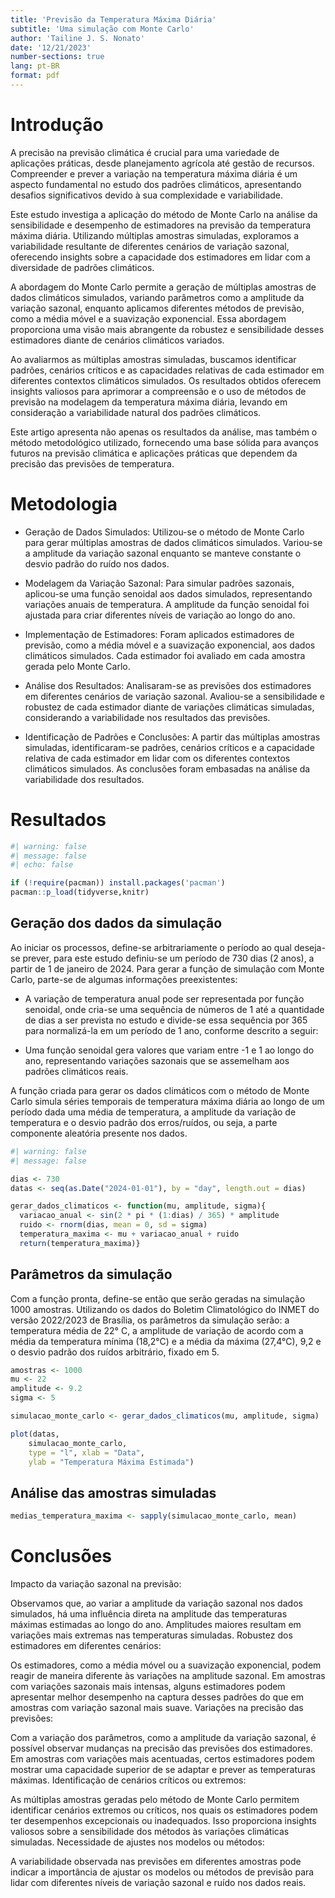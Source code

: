 ```yaml
---
title: 'Previsão da Temperatura Máxima Diária'
subtitle: 'Uma simulação com Monte Carlo'
author: 'Tailine J. S. Nonato'
date: '12/21/2023'
number-sections: true
lang: pt-BR
format: pdf
---
```


# Introdução
A precisão na previsão climática é crucial para uma variedade de aplicações práticas, desde planejamento agrícola até gestão de recursos. Compreender e prever a variação na temperatura máxima diária é um aspecto fundamental no estudo dos padrões climáticos, apresentando desafios significativos devido à sua complexidade e variabilidade.

Este estudo investiga a aplicação do método de Monte Carlo na análise da sensibilidade e desempenho de estimadores na previsão da temperatura máxima diária. Utilizando múltiplas amostras simuladas, exploramos a variabilidade resultante de diferentes cenários de variação sazonal, oferecendo insights sobre a capacidade dos estimadores em lidar com a diversidade de padrões climáticos.

A abordagem do Monte Carlo permite a geração de múltiplas amostras de dados climáticos simulados, variando parâmetros como a amplitude da variação sazonal, enquanto aplicamos diferentes métodos de previsão, como a média móvel e a suavização exponencial. Essa abordagem proporciona uma visão mais abrangente da robustez e sensibilidade desses estimadores diante de cenários climáticos variados.

Ao avaliarmos as múltiplas amostras simuladas, buscamos identificar padrões, cenários críticos e as capacidades relativas de cada estimador em diferentes contextos climáticos simulados. Os resultados obtidos oferecem insights valiosos para aprimorar a compreensão e o uso de métodos de previsão na modelagem da temperatura máxima diária, levando em consideração a variabilidade natural dos padrões climáticos.

Este artigo apresenta não apenas os resultados da análise, mas também o método metodológico utilizado, fornecendo uma base sólida para avanços futuros na previsão climática e aplicações práticas que dependem da precisão das previsões de temperatura.




\newpage
# Metodologia
- Geração de Dados Simulados: Utilizou-se o método de Monte Carlo para gerar múltiplas amostras de dados climáticos simulados. Variou-se a amplitude da variação sazonal enquanto se manteve constante o desvio padrão do ruído nos dados.

- Modelagem da Variação Sazonal: Para simular padrões sazonais, aplicou-se uma função senoidal aos dados simulados, representando variações anuais de temperatura. A amplitude da função senoidal foi ajustada para criar diferentes níveis de variação ao longo do ano.

- Implementação de Estimadores: Foram aplicados estimadores de previsão, como a média móvel e a suavização exponencial, aos dados climáticos simulados. Cada estimador foi avaliado em cada amostra gerada pelo Monte Carlo.

- Análise dos Resultados: Analisaram-se as previsões dos estimadores em diferentes cenários de variação sazonal. Avaliou-se a sensibilidade e robustez de cada estimador diante de variações climáticas simuladas, considerando a variabilidade nos resultados das previsões.

- Identificação de Padrões e Conclusões: A partir das múltiplas amostras simuladas, identificaram-se padrões, cenários críticos e a capacidade relativa de cada estimador em lidar com os diferentes contextos climáticos simulados. As conclusões foram embasadas na análise da variabilidade dos resultados.

\newpage
# Resultados

```r
#| warning: false
#| message: false
#| echo: false

if (!require(pacman)) install.packages('pacman')
pacman::p_load(tidyverse,knitr)
```

## Geração dos dados da simulação

Ao iniciar os processos, define-se arbitrariamente o período ao qual deseja-se prever, para este estudo definiu-se um período de 730 dias (2 anos), a partir de 1 de janeiro de 2024. Para gerar a função de simulação com Monte Carlo, parte-se de algumas informações preexistentes:

- A variação de temperatura anual pode ser representada por função senoidal, onde cria-se uma sequência de números de 1 até a quantidade de dias a ser prevista no estudo e divide-se essa sequência por 365 para normalizá-la em um período de 1 ano, conforme descrito a seguir:

- Uma função senoidal gera valores que variam entre -1 e 1 ao longo do ano, representando variações sazonais que se assemelham aos padrões climáticos reais.

A função criada para gerar os dados climáticos com o método de Monte Carlo simula séries temporais de temperatura máxima diária ao longo de um período dada uma média de temperatura, a amplitude da variação de temperatura e o desvio padrão dos erros/ruídos, ou seja,  a parte componente aleatória presente nos dados.


```r
#| warning: false
#| message: false

dias <- 730
datas <- seq(as.Date("2024-01-01"), by = "day", length.out = dias)

gerar_dados_climaticos <- function(mu, amplitude, sigma){
  variacao_anual <- sin(2 * pi * (1:dias) / 365) * amplitude
  ruido <- rnorm(dias, mean = 0, sd = sigma)
  temperatura_maxima <- mu + variacao_anual + ruido
  return(temperatura_maxima)}
```

## Parâmetros da simulação

Com a função pronta, define-se então que serão geradas na simulação 1000 amostras. Utilizando os dados do Boletim Climatológico do INMET do versão 2022/2023 de Brasília, os parâmetros da simulação serão: a temperatura média de 22° C, a amplitude de variação de acordo com a média da temperatura mínima (18,2°C) e a média da máxima (27,4°C), 9,2 e o desvio padrão dos ruídos arbitrário, fixado em 5.

```r
amostras <- 1000
mu <- 22
amplitude <- 9.2
sigma <- 5

simulacao_monte_carlo <- gerar_dados_climaticos(mu, amplitude, sigma)

plot(datas, 
    simulacao_monte_carlo, 
    type = "l", xlab = "Data", 
    ylab = "Temperatura Máxima Estimada")
```

## Análise das amostras simuladas
```r
medias_temperatura_maxima <- sapply(simulacao_monte_carlo, mean)
```

\newpage
# Conclusões
Impacto da variação sazonal na previsão:

Observamos que, ao variar a amplitude da variação sazonal nos dados simulados, há uma influência direta na amplitude das temperaturas máximas estimadas ao longo do ano. Amplitudes maiores resultam em variações mais extremas nas temperaturas simuladas.
Robustez dos estimadores em diferentes cenários:

Os estimadores, como a média móvel ou a suavização exponencial, podem reagir de maneira diferente às variações na amplitude sazonal. Em amostras com variações sazonais mais intensas, alguns estimadores podem apresentar melhor desempenho na captura desses padrões do que em amostras com variação sazonal mais suave.
Variações na precisão das previsões:

Com a variação dos parâmetros, como a amplitude da variação sazonal, é possível observar mudanças na precisão das previsões dos estimadores. Em amostras com variações mais acentuadas, certos estimadores podem mostrar uma capacidade superior de se adaptar e prever as temperaturas máximas.
Identificação de cenários críticos ou extremos:

As múltiplas amostras geradas pelo método de Monte Carlo permitem identificar cenários extremos ou críticos, nos quais os estimadores podem ter desempenhos excepcionais ou inadequados. Isso proporciona insights valiosos sobre a sensibilidade dos métodos às variações climáticas simuladas.
Necessidade de ajustes nos modelos ou métodos:

A variabilidade observada nas previsões em diferentes amostras pode indicar a importância de ajustar os modelos ou métodos de previsão para lidar com diferentes níveis de variação sazonal e ruído nos dados reais.